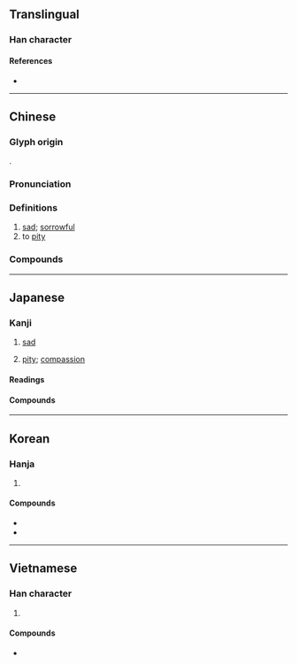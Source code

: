 {{character info}}
==Translingual==

===Han character===
{{Han char|rn=61|rad=心|as=08|sn=12|four=11331|canj=LYP|ids=⿱非心}}

====References====
* {{Han ref|kx=0388.370|dkj=10720|dj=0721.290|hdz=42310.040|uh=60B2|ud=24754|bh=B464|bd=46180}}

----

==Chinese==
{{zh-forms}}

===Glyph origin===
{{Han etym}}
{{Han compound|非|心|c1=p|c2=s|t2=heart; thought; emotion|ls=psc}}.

===Pronunciation===
{{zh-pron
|m=bēi
|m-s=
|c=bei1
|c-t=
|g=
|h=pfs=pî
|j=
|mb=
|md=pĭ
|mn=pi
|mn-t=bui1
|w=1pe
|x=
|mc=y
|oc=y
|cat=a,v
}}

===Definitions===
{{zh-hanzi}}

# [[sad]]; [[sorrowful]]
# to [[pity]]

===Compounds===
{{zh-der|慈悲殺人|悲喜交加|悲楚|悲憤填膺|大悲心|大發慈悲|悲喜交集|悲嘆|大悲咒|悲憐|悲嚎|悲歡歲月|大悲|悲辛|悲思|悲悽|悲不自勝|悲慘世界|可悲|悲懷|悲笳|悲風|悲吒|悲觀主義|悲從中來|悲悲戚戚|傷悲|悲啼|慷慨悲歌|慈悲為本|慈悲為懷|慈悲|悲痛|悲劇反諷|悲回風|悲劇|悲鳴|悲酸|悲觀|悲號|悲聲|悲秋傷春|悲秋|悲田院|悲犬咸陽|悲涼|悲泣|悲泗淋漓|悲歡離合|悲歡聚散|悲歡合散|悲歡|悲歎|悲智|悲摧|悲戚|悲憫|悲憤|悲憂|悲慟|悲愴|悲感|悲愁|悲情|悲悼|悲悲切切|悲寂|悲天憫人|悲壯|悲喜兼集|悲喜交至|悲喜交并|悲喜交切|悲哀|悲傷|悲不可抑|悲願|悲憤詩|含悲|悲痛欲絕|悲田|悲傷感|悲喜|悲谷|性格悲劇|大悲水|悲篥|大放悲聲|大慈大悲|大悲懺|悲天院|悲歌慷慨|含悲忍淚|悲心|悲慘|悲歌|悲咽|悲喜劇|悲苦|悲切|兔死狐悲|樂極則悲|樂極生悲|樂極悲來|打悲阿|狐兔之悲|樂極悲生|發悲|狐死兔悲|打悲|睹物興悲|茹泣吞悲|鼓琴悲|風木含悲|翟子悲|霸王悲歌|風樹之悲|轉悲為喜|離合悲歡|銜悲茹恨|遙悲|興盡悲來}}

----

==Japanese==

===Kanji===
{{ja-kanji|grade=3|rs=心08}}

# [[sad]]
#: {{ant|ja|楽}}
# [[pity]]; [[compassion]]

====Readings====
{{ja-readings
|goon=ひ
|kanon=ひ
|kun=かな-し.い, かな-しむ, あわ-れみ<あは-れみ, かな-しみ
}}

====Compounds====
{{col2-u|ja
|{{ja-r|悲夫|かなし.いかな}}
|{{ja-r|悲%哀|ひ%あい}}
|{{ja-r|悲%恚|ひ%い}}
|{{ja-r|悲%鬱|ひ%うつ}}
|{{ja-r|悲%運|ひ%うん}}
|{{ja-r|悲%咽|ひ%えつ}}
|{{ja-r|悲%怨|ひ%えん}}
|{{ja-r|悲%音|ひ%おん}}
|{{ja-r|悲%笳|ひ%か}}
|{{ja-r|悲%歌|ひ%か}}
|{{ja-r|悲%懐|ひ%かい}}
|{{ja-r|悲%慨|ひ%がい}}
|{{ja-r|悲%角|ひ%かく}}
|{{ja-r|悲%感|ひ%かん}}
|{{ja-r|悲%憾|ひ%かん}}
|{{ja-r|悲%歓|ひ%かん}}
|{{ja-r|悲%願|ひ%がん}}
|{{ja-r|悲%喜|ひ%き|joys and sorrows}}
|{{ja-r|悲%愧|ひ%き}}
|{{ja-r|悲%泣|ひ%きゅう}}
|{{ja-r|悲%疚|ひ%きゅう}}
|{{ja-r|悲%境|ひ%きょう}}
|{{ja-r|悲%響|ひ%きょう}}
|{{ja-r|悲%曲|ひ%きょく}}
|{{ja-r|悲%欣|ひ%きん}}
|{{ja-r|悲%吟|ひ%ぎん}}
|{{ja-r|悲%苦|ひ%く}}
|{{ja-r|悲%劇|ひ%げき|tragedy}}
|{{ja-r|悲%絃|ひ%げん}}
|{{ja-r|悲%哭|ひ%こく}}
|{{ja-r|悲%恨|ひ%こん}}
|{{ja-r|悲%懇|ひ%こん}}
|{{ja-r|悲%嗟|ひ%さ}}
|{{ja-r|悲%酸|ひ%さん}}
|{{ja-r|悲%惨|ひ%さん}}
|{{ja-r|悲%慙|ひ%ざん}}
|{{ja-r|悲%思|ひ%し}}
|{{ja-r|悲%詩|ひ%し}}
|{{ja-r|悲%羞|ひ%しゅう}}
|{{ja-r|悲%秋|ひ%しゅう}}
|{{ja-r|悲%商|ひ%しょう}}
|{{ja-r|悲%嘯|ひ%しょう}}
|{{ja-r|悲%傷|ひ%しょう}}
|{{ja-r|悲%色|ひ%しょく}}
|{{ja-r|悲%辛|ひ%しん}}
|{{ja-r|悲%声|ひ%せい}}
|{{ja-r|悲%悽|ひ%せい}}
|{{ja-r|悲%惜|ひ%せき}}
|{{ja-r|悲%戚|ひ%せき}}
|{{ja-r|悲%切|ひ%せつ}}
|{{ja-r|悲%楚|ひ%そ}}
|{{ja-r|悲%壮|ひ%そう}}
|{{ja-r|悲%愴|ひ%そう}}
|{{ja-r|悲%惻|ひ%そく}}
|{{ja-r|悲%咜|ひ%た}}
|{{ja-r|悲%歎|ひ%たん}}
|{{ja-r|悲%怛|ひ%たん}}
|{{ja-r|悲%悵|ひ%ちょう}}
|{{ja-r|悲%腸|ひ%ちょう}}
|{{ja-r|悲%調|ひ%ちょう}}
|{{ja-r|悲%痛|ひ%つう}}
|{{ja-r|悲%啼|ひ%てい}}
|{{ja-r|悲%田|ひ%でん}}
|{{ja-r|悲%怒|ひ%ど}}
|{{ja-r|悲%悼|ひ%とう}}
|{{ja-r|悲%慟|ひ%どう}}
|{{ja-r|悲%動|ひ%どう}}
|{{ja-r|悲%念|ひ%ねん}}
|{{ja-r|悲%悩|ひ%のう}}
|{{ja-r|悲%訃|ひ%ふ}}
|{{ja-r|悲%風|ひ%ふう}}
|{{ja-r|悲%憤|ひ%ふん}}
|{{ja-r|悲%母|ひ%ぼ}}
|{{ja-r|悲%慕|ひ%ぼ}}
|{{ja-r|悲%報|ひ%ほう}}
|{{ja-r|悲%懣|ひ%まん}}
|{{ja-r|悲%鳴|ひ%めい|scream}}
|{{ja-r|悲%母|ひ%も}}
|{{ja-r|悲%栗|ひ%りつ}}
|{{ja-r|悲%涼|ひ%りょう}}
|{{ja-r|悲%寥|ひ%りょう}}
|{{ja-r|悲%涙|ひ%るい}}
|{{ja-r|悲%恋|ひ%れん}}
|{{ja-r|悲%憐|ひ%れん}}
|{{ja-r|悲%話|ひ%わ}}
|{{ja-r|悲%惋|ひ%わん}}
|{{ja-l|自悲}}
|{{ja-r|慈%悲|じ%ひ}}
|{{ja-r|酒%悲|しゅ%ひ}}
|{{ja-l|春悲}}
|{{ja-l|所悲}}
|{{ja-r|傷%悲|しょう%ひ}}
|{{ja-l|清悲}}
|{{ja-l|積悲}}
|{{ja-l|楚悲}}
|{{ja-l|長悲}}
|{{ja-l|風悲}}
|{{ja-l|幽悲}}
}}

----

==Korean==

===Hanja===
{{ko-hanja|슬프다|슬플|비}}

# {{hanja form of|비|[[sad]]}}

====Compounds====
* {{ko-l|비극|[[tragedy]]|悲劇}}
* {{ko-l|비명|[[scream]]|悲鳴}}

----

==Vietnamese==

===Han character===
{{vi-readings|reading=bi, bây, bầy, bay|rs=心08}}

# {{rfdef|vi|sort=心08}}

====Compounds====
* {{l|vi|悲𣇞|tr=[[bây giờ]]}}